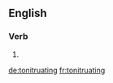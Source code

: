 ==English==

===Verb===
{{head|en|present participle}}

# {{present participle of|tonitruate|lang=en|nocat=1}}

[[de:tonitruating]]
[[fr:tonitruating]]